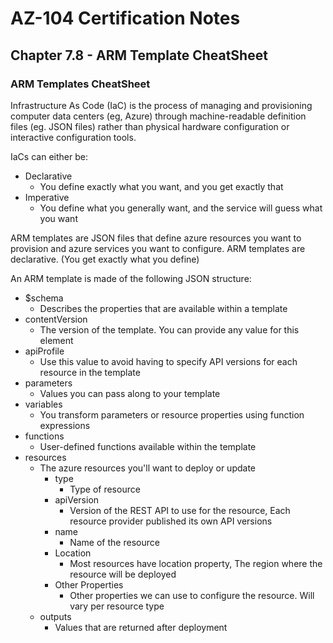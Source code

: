 # AZ-104 Certification Notes
## Chapter 7.8 - ARM Template CheatSheet

### ARM Templates CheatSheet
Infrastructure As Code (IaC) is the process of managing and provisioning computer data centers (eg, Azure) through machine-readable definition files (eg. JSON files) rather than physical hardware configuration or interactive configuration tools.

IaCs can either be:
* Declarative
	* You define exactly what you want, and you get exactly that
* Imperative
	* You define what you generally want, and the service will guess what you want

ARM templates are JSON files that define azure resources you want to provision and azure services you want to configure. ARM templates are declarative. (You get exactly what you define)

An ARM template is made of the following JSON structure:
* $schema
	* Describes the properties that are available within a template
* contentVersion
	* The version of the template. You can provide any value for this element
* apiProfile
	* Use this value to avoid having to specify API versions for each resource in the template
* parameters
	* Values you can pass along to your template
* variables
	* You transform parameters or resource properties using function expressions
* functions
	* User-defined functions available within the template
* resources
	* The azure resources you'll want to deploy or update
		* type
			* Type of resource
		* apiVersion
			* Version of the REST API to use for the resource, Each resource provider published its own API versions
		* name
			* Name of the resource
		* Location
			* Most resources have location property, The region where the resource will be deployed
		* Other Properties
			* Other properties we can use to configure the resource. Will vary per resource type
	* outputs
		* Values that are returned after deployment